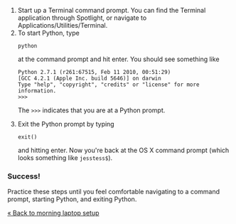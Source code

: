 <ol>
<li>Start up a Terminal command prompt. You can find the Terminal application through Spotlight, or navigate to Applications/Utilities/Terminal.</li>
<li>To start Python, type

<pre>
python
</pre>

at the command prompt and hit enter. You should see something like
<pre>
Python 2.7.1 (r261:67515, Feb 11 2010, 00:51:29) 
[GCC 4.2.1 (Apple Inc. build 5646)] on darwin
Type "help", "copyright", "credits" or "license" for more information.
>>>
</pre>

The <code>>>></code> indicates that you are at a Python prompt.</li>
<li>Exit the Python prompt by typing

<pre>
exit()
</pre>

and hitting enter. Now you're back at the OS X command prompt (which looks something like <code>jesstess$</code>).</li>
</ol>

===Success!===

Practice these steps until you feel comfortable navigating to a command prompt, starting Python, and exiting Python.

[[Morning laptop setup|&laquo; Back to morning laptop setup]]
